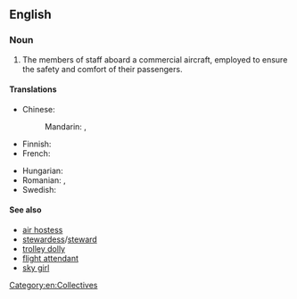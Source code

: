 ==English==
{{wikipedia}}

===Noun===
{{en-noun|s|cabin crew}}

# {{lb|en|aviation}} The members of staff aboard a commercial aircraft, employed to ensure the safety and comfort of their passengers.

====Translations====
{{trans-top|members of staff aboard aircraft}}
* Chinese:
*: Mandarin: {{t|cmn|機組人員}}, {{t|cmn|机组人员|tr=jīzǔ rényuán}}
* Finnish: {{t+|fi|matkustamohenkilökunta}}
* French: {{t|fr|personnel navigant}}
{{trans-mid}}
* Hungarian: {{t|hu|[[légiutas-kísérő]] ([[személyzet]])}}
* Romanian: {{t|ro|personal de navigație|n}}, {{t+|ro|personal navigant|n}}
* Swedish: {{t+|sv|kabinpersonal|c}}
{{trans-bottom}}

====See also====
* [[air hostess]]
* [[stewardess]]/[[steward]]
* [[trolley dolly]]
* [[flight attendant]]
* [[sky girl]]

[[Category:en:Collectives]]